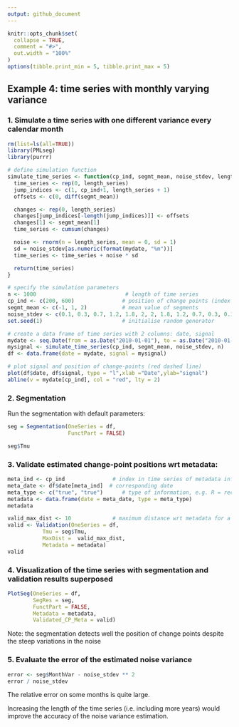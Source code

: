 ```yaml
---
output: github_document
---
```


<!-- Example4.md is generated from Example4.Rmd. Please edit that file -->

```r
knitr::opts_chunk$set(
  collapse = TRUE,
  comment = "#>",
  out.width = "100%"
)
options(tibble.print_min = 5, tibble.print_max = 5)
```

## Example 4: time series with monthly varying variance

### 1. Simulate a time series with one different variance every calendar month 

```r
rm(list=ls(all=TRUE))
library(PMLseg)
library(purrr)

# define simulation function
simulate_time_series <- function(cp_ind, segmt_mean, noise_stdev, length_series) {
  time_series <- rep(0, length_series)
  jump_indices <- c(1, cp_ind+1, length_series + 1)
  offsets <- c(0, diff(segmt_mean))

  changes <- rep(0, length_series)
  changes[jump_indices[-length(jump_indices)]] <- offsets
  changes[1] <- segmt_mean[1]
  time_series <- cumsum(changes)

  noise <- rnorm(n = length_series, mean = 0, sd = 1)
  sd = noise_stdev[as.numeric(format(mydate, "%m"))]
  time_series <- time_series + noise * sd

  return(time_series)
}

# specify the simulation parameters
n <- 1000                            # length of time series
cp_ind <- c(200, 600)               # position of change points (index in time series)
segmt_mean <- c(-1, 1, 2)           # mean value of segments
noise_stdev <- c(0.1, 0.3, 0.7, 1.2, 1.8, 2, 2, 1.8, 1.2, 0.7, 0.3, 0.1) # 12 values, one per month (Jan to Dec)
set.seed(1)                         # initialise random generator

# create a data frame of time series with 2 columns: date, signal
mydate <- seq.Date(from = as.Date("2010-01-01"), to = as.Date("2010-01-01")+(n-1), by = "day")
mysignal <- simulate_time_series(cp_ind, segmt_mean, noise_stdev, n)
df <- data.frame(date = mydate, signal = mysignal)

# plot signal and position of change-points (red dashed line)
plot(df$date, df$signal, type = "l",xlab ="Date",ylab="signal")
abline(v = mydate[cp_ind], col = "red", lty = 2)
```

### 2. Segmentation

Run the segmentation with default parameters:

```r
seg = Segmentation(OneSeries = df, 
                   FunctPart = FALSE)

seg$Tmu
```

### 3. Validate estimated change-point positions wrt metadata:

```r
meta_ind <- cp_ind               # index in time series of metadata information
meta_date <- df$date[meta_ind]  # corresponding date 
meta_type <- c("true", "true")      # type of information, e.g. R = receiver change, A = antenna change, D = radome change
metadata <- data.frame(date = meta_date, type = meta_type)
metadata

valid_max_dist <- 10             # maximum distance wrt metadata for a CP to be validated
valid <- Validation(OneSeries = df, 
           Tmu = seg$Tmu,
           MaxDist =  valid_max_dist,
           Metadata = metadata)
valid
```

### 4. Visualization of the time series with segmentation and validation results superposed

```r
PlotSeg(OneSeries = df, 
        SegRes = seg, 
        FunctPart = FALSE,
        Metadata = metadata, 
        Validated_CP_Meta = valid)
```

Note: the segmentation detects well the position of change points despite the steep variations in the noise 

### 5. Evaluate the error of the estimated noise variance
```r
error <- seg$MonthVar - noise_stdev ** 2
error / noise_stdev
```

The relative error on some months is quite large.

Increasing the length of the time series (i.e. including more years) would improve the accuracy of the noise variance estimation.
